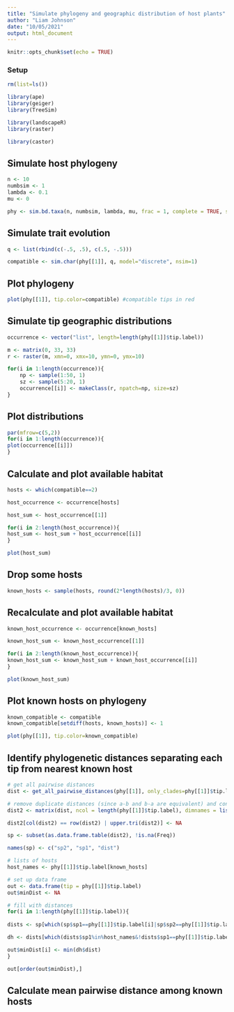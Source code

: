 ```yaml
---
title: "Simulate phylogeny and geographic distribution of host plants"
author: "Liam Johnson"
date: "10/05/2021"
output: html_document
---
```


```r
knitr::opts_chunk$set(echo = TRUE)
```

### Setup
```r
rm(list=ls())

library(ape)
library(geiger)
library(TreeSim)

library(landscapeR)
library(raster)

library(castor)
```

## Simulate host phylogeny
```r
n <- 10
numbsim <- 1
lambda <- 0.1
mu <- 0

phy <- sim.bd.taxa(n, numbsim, lambda, mu, frac = 1, complete = TRUE, stochsampling = FALSE)
```

## Simulate trait evolution
```r
q <- list(rbind(c(-.5, .5), c(.5, -.5)))

compatible <- sim.char(phy[[1]], q, model="discrete", nsim=1)
```

## Plot phylogeny
```r
plot(phy[[1]], tip.color=compatible) #compatible tips in red
```


## Simulate tip geographic distributions
```r
occurrence <- vector("list", length=length(phy[[1]]$tip.label))

m <- matrix(0, 33, 33)
r <- raster(m, xmn=0, xmx=10, ymn=0, ymx=10)

for(i in 1:length(occurrence)){
    np <- sample(1:50, 1)
    sz <- sample(5:20, 1)
    occurrence[[i]] <- makeClass(r, npatch=np, size=sz)
}
```

## Plot distributions
```r
par(mfrow=c(5,2))
for(i in 1:length(occurrence)){
plot(occurrence[[i]])
}
```


## Calculate and plot available habitat
```r
hosts <- which(compatible==2)

host_occurrence <- occurrence[hosts]

host_sum <- host_occurrence[[1]]

for(i in 2:length(host_occurrence)){
host_sum <- host_sum + host_occurrence[[i]]
}

plot(host_sum)
```


## Drop some hosts
```r
known_hosts <- sample(hosts, round(2*length(hosts)/3, 0))
```


## Recalculate and plot available habitat
```r
known_host_occurrence <- occurrence[known_hosts]

known_host_sum <- known_host_occurrence[[1]]

for(i in 2:length(known_host_occurrence)){
known_host_sum <- known_host_sum + known_host_occurrence[[i]]
}

plot(known_host_sum)
```


## Plot known hosts on phylogeny
```r
known_compatible <- compatible
known_compatible[setdiff(hosts, known_hosts)] <- 1

plot(phy[[1]], tip.color=known_compatible)
```

## Identify phylogenetic distances separating each tip from nearest known host
```r
# get all pairwise distances
dist <- get_all_pairwise_distances(phy[[1]], only_clades=phy[[1]]$tip.label)

# remove duplicate distances (since a-b and b-a are equivalent) and convert to data.frame
dist2 <- matrix(dist, ncol = length(phy[[1]]$tip.label), dimnames = list(phy[[1]]$tip.label, phy[[1]]$tip.label))

dist2[col(dist2) == row(dist2) | upper.tri(dist2)] <- NA

sp <- subset(as.data.frame.table(dist2), !is.na(Freq)) 

names(sp) <- c("sp2", "sp1", "dist")

# lists of hosts
host_names <- phy[[1]]$tip.label[known_hosts]

# set up data frame
out <- data.frame(tip = phy[[1]]$tip.label)
out$minDist <- NA

# fill with distances
for(i in 1:length(phy[[1]]$tip.label)){
    
dists <- sp[which(sp$sp1==phy[[1]]$tip.label[i]|sp$sp2==phy[[1]]$tip.label[i]),]

dh <- dists[which(dists$sp1%in%host_names&!dists$sp1==phy[[1]]$tip.label[i]|dists$sp2%in%host_names&!dists$sp2==phy[[1]]$tip.label[i]),]

out$minDist[i] <- min(dh$dist)
}

out[order(out$minDist),]
```


## Calculate mean pairwise distance among known hosts
```r

```



